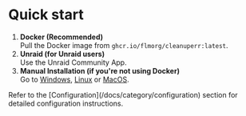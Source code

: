 
# Quick start

1. **Docker (Recommended)**  
    Pull the Docker image from `ghcr.io/flmorg/cleanuperr:latest`.
2. **Unraid (for Unraid users)**  
    Use the Unraid Community App.
3. **Manual Installation (if you're not using Docker)**  
    Go to [Windows](/docs/installation/windows), [Linux](/docs/installation/linux) or [MacOS](/docs/installation/macos).

<Note>
    Refer to the [Configuration](/docs/category/configuration) section for detailed configuration instructions.
</Note>